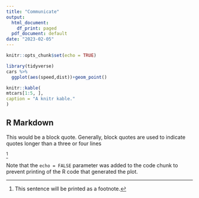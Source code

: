 ```yaml
---
title: "Communicate"
output:
  html_document:
    df_print: paged
  pdf_document: default
date: "2023-02-05"
---
```


```r
knitr::opts_chunk$set(echo = TRUE)
```

```r
library(tidyverse)
cars %>%
  ggplot(aes(speed,dist))+geom_point()

```

```r
knitr::kable(
mtcars[1:5, ],
caption = "A knitr kable."
)
```




## R Markdown

This would be a block quote. Generally, block quotes are used to indicate
quotes longer than a three or four lines

^[This sentence will be printed as a footnote.]

Note that the `echo = FALSE` parameter was added to the code chunk to prevent printing of the R code that generated the plot.
